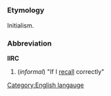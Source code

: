 =={{en}}==
[[Category:English langauge]]
===Etymology===
Initialism.
===Abbreviation===
'''IIRC'''

#(''informal'') "If I [[recall]] correctly"